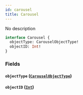 ```yaml
---
id: carousel
title: Carousel
---
```



No description

```graphql
interface Carousel {
  objectType: CarouselObjectType!
  objectID: Int!
}
```


### Fields

#### `objectType` ([`CarouselObjectType`](../../references/enums/carousel-object-type))




#### `objectID` ([`Int`](../../references/scalars/int))






